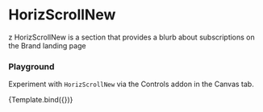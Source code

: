 
<Meta
  title="Components/HorizScrollNew"
  component={HorizScrollNew}
/>

# HorizScrollNew
z
HorizScrollNew is a section that provides a blurb about subscriptions on the Brand landing page


### Playground

Experiment with `HorizScrollNew` via the Controls addon in the Canvas tab.

<Canvas>
  <Story
    name="Default"
  >
    {Template.bind({})}
  </Story>
</Canvas>


<ArgsTable story="Default" />